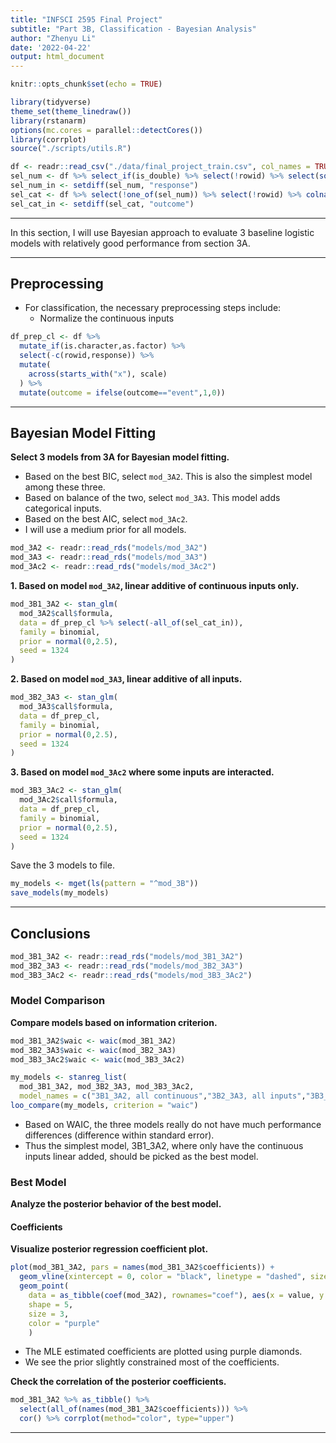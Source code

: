 ```yaml
---
title: "INFSCI 2595 Final Project"
subtitle: "Part 3B, Classification - Bayesian Analysis"
author: "Zhenyu Li"
date: '2022-04-22'
output: html_document
---
```


```r
knitr::opts_chunk$set(echo = TRUE)
```

```r
library(tidyverse)
theme_set(theme_linedraw())
library(rstanarm)
options(mc.cores = parallel::detectCores())
library(corrplot)
source("./scripts/utils.R")
```

```r
df <- readr::read_csv("./data/final_project_train.csv", col_names = TRUE)
sel_num <- df %>% select_if(is_double) %>% select(!rowid) %>% select(sort(names(.))) %>% colnames()
sel_num_in <- setdiff(sel_num, "response")
sel_cat <- df %>% select(!one_of(sel_num)) %>% select(!rowid) %>% colnames()
sel_cat_in <- setdiff(sel_cat, "outcome")
```

----

In this section, I will use Bayesian approach to evaluate 3 baseline logistic models with relatively good performance from section 3A.  

----

## Preprocessing

- For classification, the necessary preprocessing steps include:   
  - Normalize the continuous inputs

```r
df_prep_cl <- df %>%
  mutate_if(is.character,as.factor) %>%
  select(-c(rowid,response)) %>%
  mutate(
    across(starts_with("x"), scale)
  ) %>%
  mutate(outcome = ifelse(outcome=="event",1,0))
```

----

## Bayesian Model Fitting

**Select 3 models from 3A for Bayesian model fitting.** 

- Based on the best BIC, select `mod_3A2`. This is also the simplest model among these three.  
- Based on balance of the two, select `mod_3A3`. This model adds categorical inputs.  
- Based on the best AIC, select `mod_3Ac2`.  
- I will use a medium prior for all models.  

```r
mod_3A2 <- readr::read_rds("models/mod_3A2")
mod_3A3 <- readr::read_rds("models/mod_3A3")
mod_3Ac2 <- readr::read_rds("models/mod_3Ac2")
```

**1. Based on model `mod_3A2`, linear additive of continuous inputs only.**  

```r
mod_3B1_3A2 <- stan_glm(
  mod_3A2$call$formula,
  data = df_prep_cl %>% select(-all_of(sel_cat_in)),
  family = binomial,
  prior = normal(0,2.5),
  seed = 1324
)
```

**2. Based on model `mod_3A3`, linear additive of all inputs.**  

```r
mod_3B2_3A3 <- stan_glm(
  mod_3A3$call$formula,
  data = df_prep_cl,
  family = binomial,
  prior = normal(0,2.5),
  seed = 1324
)
```


**3. Based on model `mod_3Ac2` where some inputs are interacted.**  

```r
mod_3B3_3Ac2 <- stan_glm(
  mod_3Ac2$call$formula,
  data = df_prep_cl,
  family = binomial,
  prior = normal(0,2.5),
  seed = 1324
)
```

Save the 3 models to file.  

```r
my_models <- mget(ls(pattern = "^mod_3B"))
save_models(my_models)
```

----

## Conclusions

```r
mod_3B1_3A2 <- readr::read_rds("models/mod_3B1_3A2")
mod_3B2_3A3 <- readr::read_rds("models/mod_3B2_3A3")
mod_3B3_3Ac2 <- readr::read_rds("models/mod_3B3_3Ac2")
```

### Model Comparison

**Compare models based on information criterion.**  

```r
mod_3B1_3A2$waic <- waic(mod_3B1_3A2)
mod_3B2_3A3$waic <- waic(mod_3B2_3A3)
mod_3B3_3Ac2$waic <- waic(mod_3B3_3Ac2)
```

```r
my_models <- stanreg_list(
  mod_3B1_3A2, mod_3B2_3A3, mod_3B3_3Ac2,
  model_names = c("3B1_3A2, all continuous","3B2_3A3, all inputs","3B3_3Ac2, interactions"))
loo_compare(my_models, criterion = "waic")
```

- Based on WAIC, the three models really do not have much performance differences (difference within standard error).  
- Thus the simplest model, 3B1_3A2, where only have the continuous inputs linear added, should be picked as the best model.  

### Best Model

**Analyze the posterior behavior of the best model.**  

#### Coefficients

**Visualize posterior regression coefficient plot.**  

```r
plot(mod_3B1_3A2, pars = names(mod_3B1_3A2$coefficients)) +
  geom_vline(xintercept = 0, color = "black", linetype = "dashed", size = 0.5) +
  geom_point(
    data = as_tibble(coef(mod_3A2), rownames="coef"), aes(x = value, y = coef),
    shape = 5,
    size = 3,
    color = "purple"
    )
```

- The MLE estimated coefficients are plotted using purple diamonds. 
- We see the prior slightly constrained most of the coefficients.  

**Check the correlation of the posterior coefficients.**  

```r
mod_3B1_3A2 %>% as_tibble() %>%
  select(all_of(names(mod_3B1_3A2$coefficients))) %>%
  cor() %>% corrplot(method="color", type="upper")
```

----
